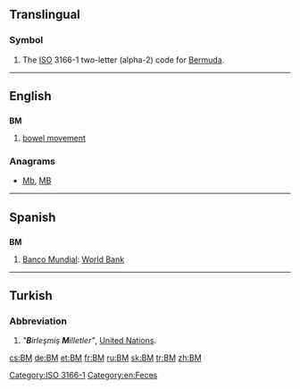 {{also|.bm|bm.}}
==Translingual==
===Symbol===
{{head|mul|symbol}}
# The [[ISO]] 3166-1 two-letter (alpha-2) code for [[Bermuda]].

[[Category:ISO 3166-1]]
----

==English==

==={{initialism}}===
'''BM'''

# [[bowel movement]]

===Anagrams===
* [[Mb#English|Mb]], [[MB#English|MB]]

[[Category:en:Feces]]
----

==Spanish==

==={{abbreviation|es}}===
'''BM'''

# [[Banco Mundial]]: [[World Bank]]

----

==Turkish==

===Abbreviation===
{{head|tr|abbreviation}}

# ''"'''B'''irleşmiş '''M'''illetler"'', [[United Nations]].

[[cs:BM]]
[[de:BM]]
[[et:BM]]
[[fr:BM]]
[[ru:BM]]
[[sk:BM]]
[[tr:BM]]
[[zh:BM]]